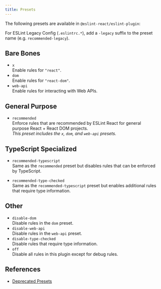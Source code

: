 ```yaml
---
title: Presets
---
```


The following presets are available in `@eslint-react/eslint-plugin`:

<Callout type="info">For ESLint Legacy Config (`.eslintrc.*`), add a `-legacy` suffix to the preset name (e.g. `recommended-legacy`).</Callout>

## Bare Bones

- `x`\
  Enable rules for `"react"`.
- `dom`\
  Enable rules for `"react-dom"`.
- `web-api`\
  Enable rules for interacting with Web APIs.

## General Purpose

- `recommended`\
  Enforce rules that are recommended by ESLint React for general purpose React + React DOM projects.\
  _This preset includes the `x`, `dom`, and `web-api` presets._

## TypeScript Specialized

- `recommended-typescript`\
  Same as the `recommended` preset but disables rules that can be enforced by TypeScript.

- `recommended-type-checked`\
  Same as the `recommended-typescript` preset but enables additional rules that require type information.

## Other
- `disable-dom`\
  Disable rules in the `dom` preset.
- `disable-web-api`\
  Disable rules in the `web-api` preset.
- `disable-type-checked`\
  Disable rules that require type information.
- `off`\
  Disable all rules in this plugin except for debug rules.

## References

- [Deprecated Presets](/docs/deprecated#presets)
